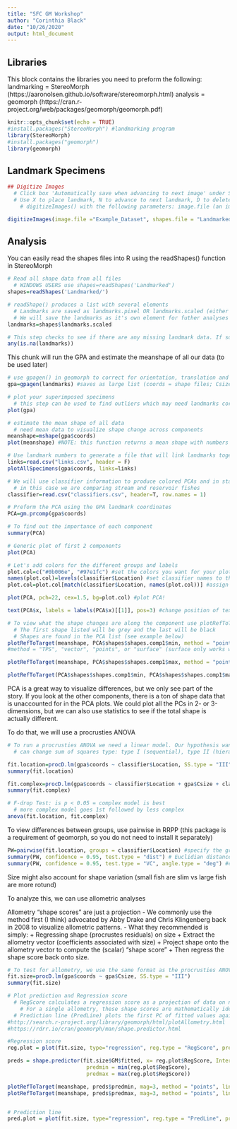 ```yaml
---
title: "SFC GM Workshop"
author: "Corinthia Black"
date: "10/26/2020"
output: html_document
---
```


## Libraries
   This block contains the libraries you need to preform the following:
      landmarking = StereoMorph
                    (https://aaronolsen.github.io/software/stereomorph.html)
      analysis = geomorph
                    (https://cran.r-project.org/web/packages/geomorph/geomorph.pdf)
```r
knitr::opts_chunk$set(echo = TRUE)
#install.packages("StereoMorph") #landmarking program
library(StereoMorph)
#install.packages("geomorph")
library(geomorph)
```

## Landmark Specimens
```r
## Digitize Images
  # Click box 'Automatically save when advancing to next image' under Settings tab
  # Use X to place landmark, N to advance to next landmark, D to delete selected landmark
    # digitizeImages() with the following parameters: image.file (an image or folder of images to be digitized) and shapes.file (a file or folder where the digitized data will be saved)

digitizeImages(image.file ="Example_Dataset", shapes.file = "Landmarked", landmarks.ref="landmarks.txt")
```

## Analysis
You can easily read the shapes files into R using the readShapes() function in StereoMorph
```r
# Read all shape data from all files
  # WINDOWS USERS use shapes=readShapes('Landmarked')
shapes=readShapes('Landmarked/')

# readShape() produces a list with several elements
  # Landmarks are saved as landmarks.pixel OR landmarks.scaled (either matrix will work)
  # We will save the landmarks as it's own element for futher analyses
landmarks=shapes$landmarks.scaled

# This step checks to see if there are any missing landmark data. If so, you can go back and fix the data, or use estimate.missing() in geomorph if needed
any(is.na(landmarks))
```

This chunk will run the GPA and estimate the meanshape of all our data (to be used later)
```r
# use gpagen() in geomorph to correct for orientation, translation and size
gpa=gpagen(landmarks) #saves as large list (coords = shape files; Csize = centroid size)

# plot your superimposed specimens
  # this step can be used to find outliers which may need landmarks corrected
plot(gpa)

# estimate the mean shape of all data
  # need mean data to visualize shape change across components
meanshape=mshape(gpa$coords)
plot(meanshape) #NOTE: this function returns a mean shape with numbers in place of landmark names. These numbers will be used to create a links file that can outline the shape

# Use landmark numbers to generate a file that will link landmarks together with a line (this file is already provided for you)
links=read.csv("links.csv", header = F)
plotAllSpecimens(gpa$coords, links=links)
```

```r
# We will use classifier information to produce colored PCAs and in statistics
  # in this case we are comparing stream and reservoir fishes
classifier=read.csv("classifiers.csv", header=T, row.names = 1)

# Preform the PCA using the GPA landmark coordinates
PCA=gm.prcomp(gpa$coords)

# To find out the importance of each component
summary(PCA)

# Generic plot of first 2 components
plot(PCA)

# Let's add colors for the different groups and labels
plot.col=c("#0b006e", "#97e1fc") #set the colors you want for your plot. These will be linked alphabetically to your classifiers.
names(plot.col)=levels(classifier$Location) #set classifier names to the colors
plot.col=plot.col[match(classifier$Location, names(plot.col))] #assign color for all classifiers in your list

plot(PCA, pch=22, cex=1.5, bg=plot.col) #plot PCA!

text(PCA$x, labels = labels(PCA$x)[[1]], pos=3) #change position of text with pos (1=under, 2=left, 3=above, 4=right)

# To view what the shape changes are along the component use plotRefToTarget
  # The first shape listed will be grey and the last will be black
  # Shapes are found in the PCA list (see example below)
plotRefToTarget(meanshape, PCA$shapes$shapes.comp1$min, method = "points", links = links) # mean shape vs negative end of PC1
#method = "TPS", "vector", "points", or "surface" (surface only works with 3D data) try the different methods

plotRefToTarget(meanshape, PCA$shapes$shapes.comp1$max, method = "points", links = links) # mean shape vs positive end of PC1

plotRefToTarget(PCA$shapes$shapes.comp1$min, PCA$shapes$shapes.comp1$max, method = "points", links = links) #negative end of PC1 vs postitive end of PC1
```

PCA is a great way to visualize differences, but we only see part of the story. If you look at the other components, there is a ton of shape data that is unaccounted for in the PCA plots.
We could plot all the PCs in 2- or 3-dimensions, but we can also use statistics to see if the total shape is actually different.

To do that, we will use a procrusties ANOVA
```r
# To run a procrusties ANOVA we need a linear model. Our hypothesis wants to know if there are shape differences between stream fish and reservoir fish. We are also interested in if size may be a factor.
  # can change sum of squares type: type I (sequential), type II (hierarchical), or type III (marginal) sums of squares and cross-products computation - good summary here http://www.utstat.utoronto.ca/reid/sta442f/2009/typeSS.pdf

fit.location=procD.lm(gpa$coords ~ classifier$Location, SS.type = "III")
summary(fit.location)

fit.complex=procD.lm(gpa$coords ~ classifier$Location + gpa$Csize + classifier$Location*gpa$Csize, SS.type = "III")
summary(fit.complex)

# F-drop Test: is p < 0.05 = complex model is best
  # more complex model goes 1st followed by less complex
anova(fit.location, fit.complex)
```

To view differences between groups, use pairwise in RRPP (this package is a requirement of geomorph, so you do not need to install it separately)
```r
PW=pairwise(fit.location, groups = classifier$Location) #specify the groups that you want to compare
summary(PW, confidence = 0.95, test.type = "dist") # Euclidian distance between means
summary(PW, confidence = 0.95, test.type = "VC", angle.type = "deg") #correlation between mean vectors (angles in degrees)
```

Size might also account for shape variation (small fish are slim vs large fish are more rotund)

To analyze this, we can use allometric analyses

Allometry "shape scores" are just a projection
    - We commonly use the method first (I think) advocated by Abby Drake and Chris Klingenberg back in 2008 to visualize allometric patterns.
    - What they recommended is simply:
       + Regressing shape (procrustes residuals) on size
       + Extract the allometry vector (coefficients associated with size)
       + Project shape onto the allometry vector to compute the (scalar) "shape score"
       + Then regress the shape score back onto size.
       
```r
# To test for allometry, we use the same format as the procrusties ANOVA!
fit.size=procD.lm(gpa$coords ~ gpa$Csize, SS.type = "III")
summary(fit.size)

# Plot prediction and Regression score
  # RegScore calculates a regression score as a projection of data on normalized vector that expresses the covariation between shape and the regression coefficients for size, conditioned on other model effects
    # For a single allometry, these shape scores are mathematically identical to the CAC [common allometric component of the shape data] (Adams et al. 2013).
  # Prediction line (PredLine) plots the first PC of fitted values against size
#http://search.r-project.org/library/geomorph/html/plotAllometry.html
#https://rdrr.io/cran/geomorph/man/shape.predictor.html

#Regression score
reg.plot = plot(fit.size, type="regression", reg.type = "RegScore", predictor = log(gpa$Csize), bg=plot.col, pch=22, cex=1.5) # make sure to have a predictor 

preds = shape.predictor(fit.size$GM$fitted, x= reg.plot$RegScore, Intercept=F, 
                         predmin = min(reg.plot$RegScore),
                         predmax = max(reg.plot$RegScore))

plotRefToTarget(meanshape, preds$predmin, mag=3, method = "points", links = links)
plotRefToTarget(meanshape, preds$predmax, mag=3, method = "points", links = links)


# Prediction line
pred.plot = plot(fit.size, type="regression", reg.type = "PredLine", predictor = log(gpa$Csize), bg=plot.col, pch=22, cex=1.5)
```